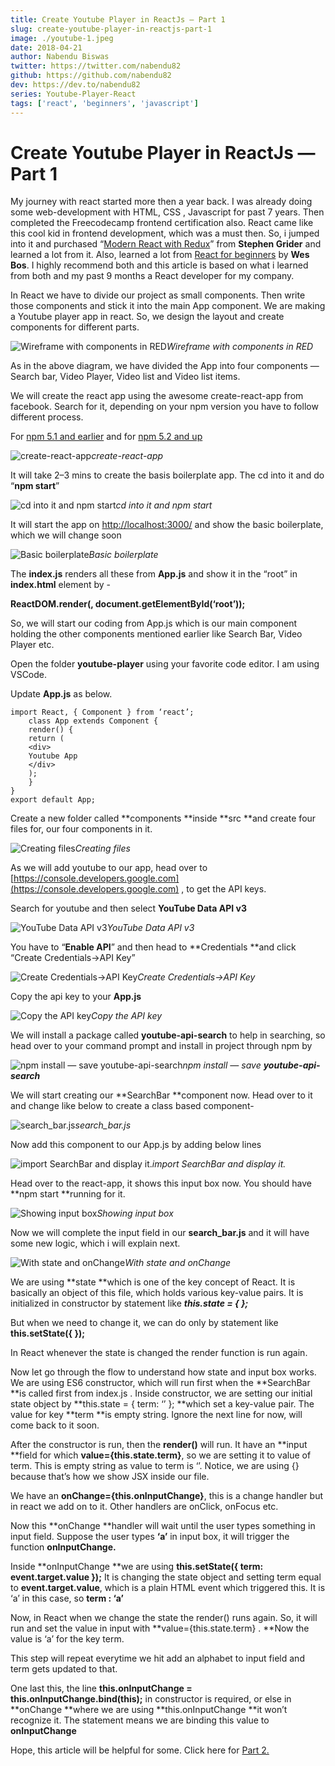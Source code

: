 ```yaml
---
title: Create Youtube Player in ReactJs — Part 1
slug: create-youtube-player-in-reactjs-part-1
image: ./youtube-1.jpeg
date: 2018-04-21
author: Nabendu Biswas
twitter: https://twitter.com/nabendu82
github: https://github.com/nabendu82
dev: https://dev.to/nabendu82
series: Youtube-Player-React
tags: ['react', 'beginners', 'javascript']
---
```

# Create Youtube Player in ReactJs — Part 1

My journey with react started more then a year back. I was already doing some web-development with HTML, CSS , Javascript for past 7 years. Then completed the Freecodecamp frontend certification also. React came like this cool kid in frontend development, which was a must then. So, i jumped into it and purchased “[Modern React with Redux](https://www.udemy.com/react-redux/learn/v4/overview)” from **Stephen Grider** and learned a lot from it. Also, learned a lot from [React for beginners](https://reactforbeginners.com/) by **Wes Bos**. I highly recommend both and this article is based on what i learned from both and my past 9 months a React developer for my company.

In React we have to divide our project as small components. Then write those components and stick it into the main App component. We are making a Youtube player app in react. So, we design the layout and create components for different parts.

![Wireframe with components in RED](https://cdn-images-1.medium.com/max/2510/1*gcu4ppE5zJX-ta4XkR7ziw.png)*Wireframe with components in RED*

As in the above diagram, we have divided the App into four components — Search bar, Video Player, Video list and Video list items.

We will create the react app using the awesome create-react-app from facebook. Search for it, depending on your npm version you have to follow different process.

For [npm 5.1 and earlier](https://gist.github.com/gaearon/4064d3c23a77c74a3614c498a8bb1c5f) and for [npm 5.2 and up](https://github.com/facebook/create-react-app)

![create-react-app](https://cdn-images-1.medium.com/max/2000/1*PwY02GyFi8U-25bTxaLhfw.png)*create-react-app*

It will take 2–3 mins to create the basis boilerplate app. The cd into it and do “**npm start**”

![cd into it and npm start](https://cdn-images-1.medium.com/max/2000/1*w83haOGRGSCvakBF_iKQ_A.png)*cd into it and npm start*

It will start the app on [http://localhost:3000/](http://localhost:3000/) and show the basic boilerplate, which we will change soon

![Basic boilerplate](https://cdn-images-1.medium.com/max/2332/1*8icDFLaqSrziH-YVQu-9UA.png)*Basic boilerplate*

The **index.js** renders all these from **App.js** and show it in the “root” in **index.html** element by -

**ReactDOM.render(<App />, document.getElementById(‘root’));**

So, we will start our coding from App.js which is our main component holding the other components mentioned earlier like Search Bar, Video Player etc.

Open the folder **youtube-player** using your favorite code editor. I am using VSCode.

Update **App.js** as below.
```
import React, { Component } from ‘react’;
    class App extends Component {
    render() {
    return (
    <div>
    Youtube App
    </div>
    );
    }
}
export default App;
```
Create a new folder called **components **inside **src **and create four files for, our four components in it.

![Creating files](https://cdn-images-1.medium.com/max/2546/1*_N34q5WMPKivyu1WPTXeuQ.png)*Creating files*

As we will add youtube to our app, head over to [https://console.developers.google.com](https://console.developers.google.com) , to get the API keys.

Search for youtube and then select **YouTube Data API v3**

![YouTube Data API v3](https://cdn-images-1.medium.com/max/3084/1*o05BuSSgzUPwkOflZxg0_w.png)*YouTube Data API v3*

You have to “**Enable API**” and then head to **Credentials **and click “Create Credentials->API Key”

![Create Credentials->API Key](https://cdn-images-1.medium.com/max/3084/1*JffIA_-CLRz7oxjuu78DPw.png)*Create Credentials->API Key*

Copy the api key to your **App.js**

![Copy the API key](https://cdn-images-1.medium.com/max/2000/1*aK7U10MLjqLOcmd1vH7IfQ.png)*Copy the API key*

We will install a package called **youtube-api-search** to help in searching, so head over to your command prompt and install in project through npm by

![npm install — save **youtube-api-search**](https://cdn-images-1.medium.com/max/2000/1*Gl6G5bbDjVPm-ry78JY_xw.png)*npm install — save **youtube-api-search***

We will start creating our **SearchBar **component now. Head over to it and change like below to create a class based component-

![search_bar.js](https://cdn-images-1.medium.com/max/2000/1*DLgu3hrexxcoRMggy1AACw.png)*search_bar.js*

Now add this component to our App.js by adding below lines

![import SearchBar and display it.](https://cdn-images-1.medium.com/max/2092/1*Mi5ljp3fMBjcoJg3X2kbXw.png)*import SearchBar and display it.*

Head over to the react-app, it shows this input box now. You should have **npm start **running for it.

![Showing input box](https://cdn-images-1.medium.com/max/2000/1*IqdMn_s_iGVWfMdYUF5TXA.png)*Showing input box*

Now we will complete the input field in our **search_bar.js** and it will have some new logic, which i will explain next.

![With state and onChange](https://cdn-images-1.medium.com/max/2000/1*AEW3E_A7cxCetee96JJZlw.png)*With state and onChange*

We are using **state **which is one of the key concept of React. It is basically an object of this file, which holds various key-value pairs. It is initialized in constructor by statement like ***this.state = { };***

But when we need to change it, we can do only by statement like **this.setState({ });**

In React whenever the state is changed the render function is run again.

Now let go through the flow to understand how state and input box works. We are using ES6 constructor, which will run first when the **SearchBar **is called first from index.js . Inside constructor, we are setting our initial state object by **this.state = { term: ‘’ }; **which set a key-value pair. The value for key **term **is empty string. Ignore the next line for now, will come back to it soon.

After the constructor is run, then the **render()** will run. It have an **input **field for which **value={this.state.term}**, so we are setting it to value of term. This is empty string as value to term is ‘’. Notice, we are using {} because that’s how we show JSX inside our file.

We have an **onChange={this.onInputChange}**, this is a change handler but in react we add on to it. Other handlers are onClick, onFocus etc.

Now this **onChange **handler will wait until the user types something in input field. Suppose the user types **‘a’** in input box, it will trigger the function **onInputChange.**

Inside **onInputChange **we are using **this.setState({ term: event.target.value });** It is changing the state object and setting term equal to **event.target.value**, which is a plain HTML event which triggered this. It is ‘a’ in this case, so **term : ‘a’**

Now, in React when we change the state the render() runs again. So, it will run and set the value in input with **value={this.state.term} . **Now the value is ‘a’ for the key term.

This step will repeat everytime we hit add an alphabet to input field and term gets updated to that.

One last this, the line **this.onInputChange = this.onInputChange.bind(this);** in constructor is required, or else in **onChange **where we are using **this.onInputChange **it won’t recognize it. The statement means we are binding this value to **onInputChange**

Hope, this article will be helpful for some. Click here for [Part 2.](https://medium.com/@nabendu82/create-youtube-player-in-reactjs-part-2-a5f91d4fe61d)
